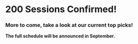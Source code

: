 # 200 Sessions Confirmed!

### More to come, take a look at our current top picks!

**The full schedule will be announced in September.**
